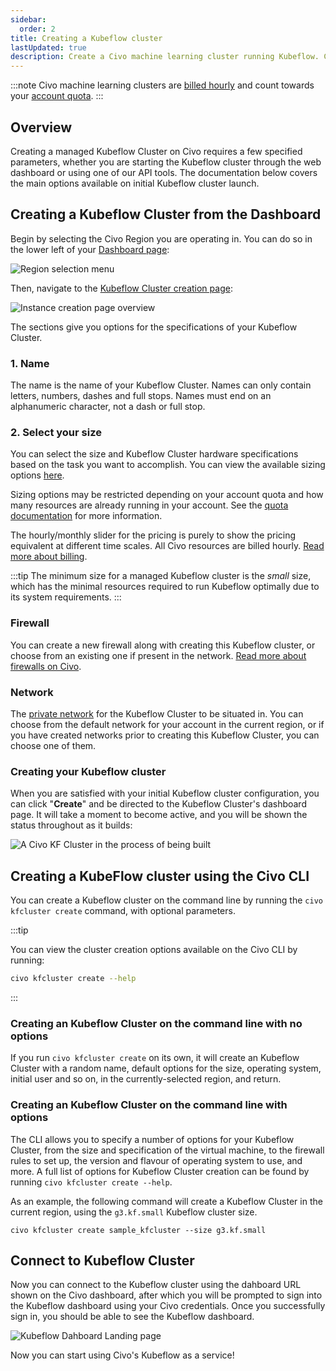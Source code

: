 ```yaml
---
sidebar:
  order: 2
title: Creating a Kubeflow cluster
lastUpdated: true
description: Create a Civo machine learning cluster running Kubeflow. Choose from the options that suit your needs.
---
```

:::note
Civo machine learning clusters are [billed hourly](/account/billing/) and count towards your [account quota](/account/quota/).
:::


## Overview

Creating a managed Kubeflow Cluster on Civo requires a few specified parameters, whether you are starting the Kubeflow cluster through the web dashboard or using one of our API tools. The documentation below covers the main options available on initial Kubeflow cluster launch.

<Tabs groupId="create-instance">

<TabItem value="dashboard" label="Dashboard">

## Creating a Kubeflow Cluster from the Dashboard

Begin by selecting the Civo Region you are operating in. You can do so in the lower left of your [Dashboard page](https://dashboard.civo.com):

![Region selection menu](images/region-select.png)

Then, navigate to the [Kubeflow Cluster creation page](https://dashboard.civo.com/kfclusters/new):

![Instance creation page overview](./images/create-kf-cluster.png)

The sections give you options for the specifications of your Kubeflow Cluster.

### 1. Name

The name is the name of your Kubeflow Cluster. Names can only contain letters, numbers, dashes and full stops. Names must end on an alphanumeric character, not a dash or full stop.

### 2. Select your size

You can select the size and Kubeflow Cluster hardware specifications based on the task you want to accomplish. You can view the available sizing options [here](https://www.civo.com/pricing).

Sizing options may be restricted depending on your account quota and how many resources are already running in your account. See the [quota documentation](/account/quota/) for more information.

The hourly/monthly slider for the pricing is purely to show the pricing equivalent at different time scales. All Civo resources are billed hourly. [Read more about billing](/account/billing/).

:::tip
The minimum size for a managed Kubeflow cluster is the *small* size, which has the minimal resources required to run Kubeflow optimally due to its system requirements.
:::

### Firewall

You can create a new firewall along with creating this Kubeflow cluster, or choose from an existing one if present in the network. [Read more about firewalls on Civo](/networking/firewalls/).

### Network

The [private network](/networking/private-networks/) for the Kubeflow Cluster to be situated in. You can choose from the default network for your account in the current region, or if you have created networks prior to creating this Kubeflow Cluster, you can choose one of them.

### Creating your Kubeflow cluster

When you are satisfied with your initial Kubeflow cluster configuration, you can click "**Create**" and be directed to the Kubeflow Cluster's dashboard page. It will take a moment to become active, and you will be shown the status throughout as it builds:

![A Civo KF Cluster in the process of being built](images/kf-building.png)
</TabItem>

<TabItem value="cli" label="Civo CLI">

## Creating a KubeFlow cluster using the Civo CLI

You can create a Kubeflow cluster on the command line by running the `civo kfcluster create` command, with optional parameters.

:::tip

You can view the cluster creation options available on the Civo CLI by running:

```bash
civo kfcluster create --help
```

:::

### Creating an Kubeflow Cluster on the command line with no options

If you run `civo kfcluster create` on its own, it will create an Kubeflow Cluster with a random name, default options for the size, operating system, initial user and so on, in the currently-selected region, and return.

### Creating an Kubeflow Cluster on the command line with options

The CLI allows you to specify a number of options for your Kubeflow Cluster, from the size and specification of the virtual machine, to the firewall rules to set up, the version and flavour of operating system to use, and more. A full list of options for Kubeflow Cluster creation can be found by running `civo kfcluster create --help`.

As an example, the following command will create a Kubeflow Cluster in the current region, using the `g3.kf.small` Kubeflow cluster size.

```console
civo kfcluster create sample_kfcluster --size g3.kf.small
```

</TabItem>
</Tabs>

## Connect to Kubeflow Cluster

Now you can connect to the Kubeflow cluster using the dahboard URL shown on the Civo dashboard, after which you will be prompted to sign into the Kubeflow dashboard using your Civo credentials. Once you successfully sign in, you should be able to see the Kubeflow dashboard.

![Kubeflow Dahboard Landing page](images/dashboard.png)

Now you can start using Civo's Kubeflow as a service!